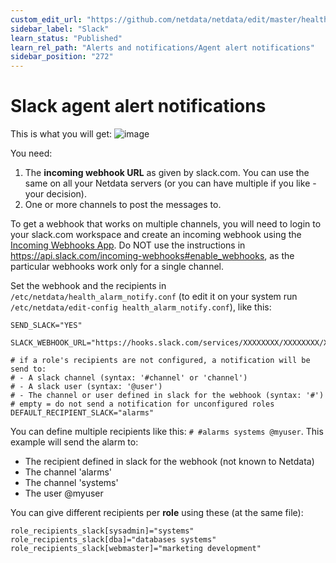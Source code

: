 ```yaml
---
custom_edit_url: "https://github.com/netdata/netdata/edit/master/health/notifications/slack/README.md"
sidebar_label: "Slack"
learn_status: "Published"
learn_rel_path: "Alerts and notifications/Agent alert notifications"
sidebar_position: "272"
---
```



# Slack agent alert notifications

This is what you will get:
![image](https://cloud.githubusercontent.com/assets/2662304/18407116/bbd0fee6-7710-11e6-81cf-58c0defaee2b.png)

You need:

1.  The **incoming webhook URL** as given by slack.com. You can use the same on all your Netdata servers (or you can have multiple if you like - your decision).
2.  One or more channels to post the messages to.

To get a webhook that works on multiple channels, you will need to login to your slack.com workspace and create an incoming webhook using the [Incoming Webhooks App](https://slack.com/apps/A0F7XDUAZ-incoming-webhooks).
Do NOT use the instructions in <https://api.slack.com/incoming-webhooks#enable_webhooks>, as the particular webhooks work only for a single channel.

Set the webhook and the recipients in `/etc/netdata/health_alarm_notify.conf` (to edit it on your system run `/etc/netdata/edit-config health_alarm_notify.conf`), like this:

```
SEND_SLACK="YES"

SLACK_WEBHOOK_URL="https://hooks.slack.com/services/XXXXXXXX/XXXXXXXX/XXXXXXXXXXXXXXXXXXXXXXXXXXXXXXX"

# if a role's recipients are not configured, a notification will be send to:
# - A slack channel (syntax: '#channel' or 'channel')  
# - A slack user (syntax: '@user')
# - The channel or user defined in slack for the webhook (syntax: '#')
# empty = do not send a notification for unconfigured roles 
DEFAULT_RECIPIENT_SLACK="alarms"
```

You can define multiple recipients like this: `# #alarms systems @myuser`. 
This example will send the alarm to:

-   The recipient defined in slack for the webhook (not known to Netdata)
-   The channel 'alarms'
-   The channel 'systems'
-   The user @myuser

You can give different recipients per **role** using these (at the same file):

```
role_recipients_slack[sysadmin]="systems"
role_recipients_slack[dba]="databases systems"
role_recipients_slack[webmaster]="marketing development"
```


